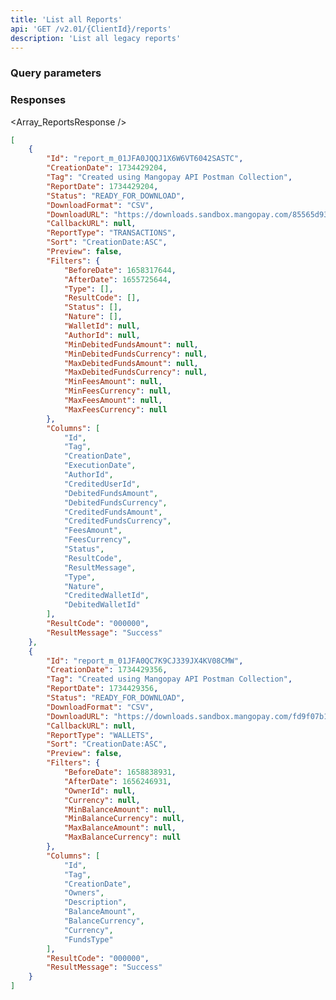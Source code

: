 ```yaml
---
title: 'List all Reports'  
api: 'GET /v2.01/{ClientId}/reports'  
description: 'List all legacy reports'
---
```




### Query parameters  

<BeforeDate3 />  

<AfterDate3 />  

### Responses  

<AccordionGroup><Accordion title="200">  

<Array_ReportsResponse /></Accordion></AccordionGroup>  

<ResponseExample>  

```json 200
[
    {
        "Id": "report_m_01JFA0JQQJ1X6W6VT6042SASTC",
        "CreationDate": 1734429204,
        "Tag": "Created using Mangopay API Postman Collection",
        "ReportDate": 1734429204,
        "Status": "READY_FOR_DOWNLOAD",
        "DownloadFormat": "CSV",
        "DownloadURL": "https://downloads.sandbox.mangopay.com/85565d93430945388122986252982648.csv?Policy=eyJTdGF0ZW1lbnQiOiBbeyJSZXNvdXJjZSI6IioiLCJDb25kaXRpb24iOnsiRGF0ZUxlc3NUaGFuIjp7IkFXUzpFcG9jaFRpbWUiOjE3MzQ1MTU2MDR9fX1dfQ__&Signature=YvcEtwjbs2hR4mOb2UuGICdh082lFrCjS1XtwJ~Zem7~vDc8bPPo-2kBA-Neb0Hs7V9gApR5mJ9B6RPOgDzKKdBEVD4iBS066eNYIymuW2fY5IXjfuzFgv0id5yi2ynFcmX02sgSgd9WGChYpUTBH36R-McNbAPG3viOu8FZ5LM9IWR44qnMwrM-8IWXPBpg9yh7uZy6ehDjJpoi9tswNnzt445vpORRMF3clMl~tRel59EcsMV73c-~B1Qvd9inBa6msh6eww~kkcP5FE~MCr4oQ-DsX0lZPAXLoSOJNbhOotNqKgwlBrYwAT1gLV510kUlbJy~4bPDmmsgbSqETw__",
        "CallbackURL": null,
        "ReportType": "TRANSACTIONS",
        "Sort": "CreationDate:ASC",
        "Preview": false,
        "Filters": {
            "BeforeDate": 1658317644,
            "AfterDate": 1655725644,
            "Type": [],
            "ResultCode": [],
            "Status": [],
            "Nature": [],
            "WalletId": null,
            "AuthorId": null,
            "MinDebitedFundsAmount": null,
            "MinDebitedFundsCurrency": null,
            "MaxDebitedFundsAmount": null,
            "MaxDebitedFundsCurrency": null,
            "MinFeesAmount": null,
            "MinFeesCurrency": null,
            "MaxFeesAmount": null,
            "MaxFeesCurrency": null
        },
        "Columns": [
            "Id",
            "Tag",
            "CreationDate",
            "ExecutionDate",
            "AuthorId",
            "CreditedUserId",
            "DebitedFundsAmount",
            "DebitedFundsCurrency",
            "CreditedFundsAmount",
            "CreditedFundsCurrency",
            "FeesAmount",
            "FeesCurrency",
            "Status",
            "ResultCode",
            "ResultMessage",
            "Type",
            "Nature",
            "CreditedWalletId",
            "DebitedWalletId"
        ],
        "ResultCode": "000000",
        "ResultMessage": "Success"
    },
    {
        "Id": "report_m_01JFA0QC7K9CJ339JX4KV08CMW",
        "CreationDate": 1734429356,
        "Tag": "Created using Mangopay API Postman Collection",
        "ReportDate": 1734429356,
        "Status": "READY_FOR_DOWNLOAD",
        "DownloadFormat": "CSV",
        "DownloadURL": "https://downloads.sandbox.mangopay.com/fd9f07b1c84a444aaca68eca2f597495.csv?Policy=eyJTdGF0ZW1lbnQiOiBbeyJSZXNvdXJjZSI6IioiLCJDb25kaXRpb24iOnsiRGF0ZUxlc3NUaGFuIjp7IkFXUzpFcG9jaFRpbWUiOjE3MzQ1MTU3NTZ9fX1dfQ__&Signature=PL0gj96VDkO43AtYkWJyoO7nj1wAFH7axqTwIVLWq3JHN1dadvBoQHaZb~P8tg3PFV3JSjv5MRu62JnHKFzlOAxW6-rpY7zN2MtsNTy9X32c63crC7MqxfZMNze4xkedbmQ~afsFfO6JAncwa40osf28x-1E64K7NrXjGxGO2RykEpwoyJz2g01qY8yjEONYmc0HEdg3lp1OBpLF~Ep3IRQkWLuLfIPbogGsj~NxbTgjQOqM7l~A7KHY5VOgHi-9fR4dd2uI4f-84BbTxmtcv0Uz~um5GhzsjejOV0TEziGVXvxtTEXK7h4cHVHm9YfR4G0jOZi9oRgkW0WYCIz31Q__",
        "CallbackURL": null,
        "ReportType": "WALLETS",
        "Sort": "CreationDate:ASC",
        "Preview": false,
        "Filters": {
            "BeforeDate": 1658838931,
            "AfterDate": 1656246931,
            "OwnerId": null,
            "Currency": null,
            "MinBalanceAmount": null,
            "MinBalanceCurrency": null,
            "MaxBalanceAmount": null,
            "MaxBalanceCurrency": null
        },
        "Columns": [
            "Id",
            "Tag",
            "CreationDate",
            "Owners",
            "Description",
            "BalanceAmount",
            "BalanceCurrency",
            "Currency",
            "FundsType"
        ],
        "ResultCode": "000000",
        "ResultMessage": "Success"
    }
]
```  

</ResponseExample>  

<RequestExample>  
    <PhpListReports />
    <NodeListReports />
    <RubyListReports />
    <ListReportsPython />
    <NetListReports />
</RequestExample>